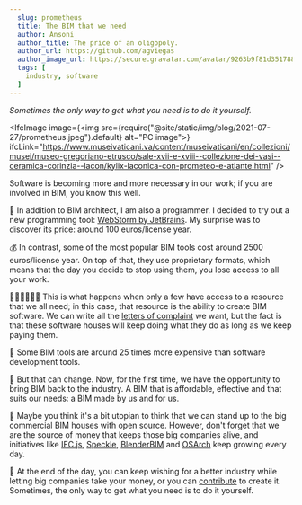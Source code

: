 ```yaml
---
  slug: prometheus
  title: The BIM that we need
  author: Ansoni
  author_title: The price of an oligopoly.
  author_url: https://github.com/agviegas
  author_image_url: https://secure.gravatar.com/avatar/9263b9f81d351788e46bc64000c03cb6
  tags: [
    industry, software
  ]
---
```


_Sometimes the only way to get what you need is to do it yourself._

<!--truncate-->


<IfcImage image={<img src={require("@site/static/img/blog/2021-07-27/prometheus.jpeg").default} alt="PC image"></img>} ifcLink="https://www.museivaticani.va/content/museivaticani/en/collezioni/musei/museo-gregoriano-etrusco/sale-xvii-e-xviii--collezione-dei-vasi--ceramica-corinzia--lacon/kylix-laconica-con-prometeo-e-atlante.html" />

Software is becoming more and more necessary in our work; if you are involved in BIM, you know this well.

🤯 In addition to BIM architect, I am also a programmer. I decided to try out a new programming tool: [WebStorm by JetBrains](https://www.jetbrains.com/webstorm/). My surprise was to discover its price: around 100 euros/license year.

💰 In contrast, some of the most popular BIM tools cost around 2500 euros/license year. On top of that, they use proprietary formats, which means that the day you decide to stop using them, you lose access to all your work.

👨‍💼👨‍💼👨‍💼 This is what happens when only a few have access to a resource that we all need; in this case, that resource is the ability to create BIM software. We can write all the [letters of complaint](https://gfxspeak.com/2020/08/04/architects-demand-autodesk/) we want, but the fact is that these software houses will keep doing what they do as long as we keep paying them.

<IfcCard>💸 Some BIM tools are around 25 times more expensive than software development tools.</IfcCard>

💪 But that can change. Now, for the first time, we have the opportunity to bring BIM back to the industry. A BIM that is affordable, effective and that suits our needs: a BIM made by us and for us.

🤝 Maybe you think it's a bit utopian to think that we can stand up to the big commercial BIM houses with open source. However, don't forget that we are the source of money that keeps those big companies alive, and initiatives like [IFC.js](https://ifcjs.github.io/info/), [Speckle](https://speckle.systems/), [BlenderBIM](https://blenderbim.org/) and [OSArch](https://osarch.org/) keep growing every day.

🚀 At the end of the day, you can keep wishing for a better industry while letting big companies take your money, or you can [contribute](https://discord.gg/FXfyR4XrKT) to create it. Sometimes, the only way to get what you need is to do it yourself.
